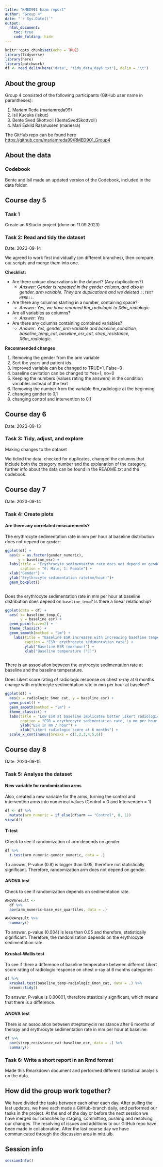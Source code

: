 ```yaml
---
title: "RMED901 Exam report"
author: "Group 4"
date: "`r Sys.Date()`"
output: 
  html_document:
    toc: true
    code_folding: hide
---
```


```r
knitr::opts_chunk$set(echo = TRUE)
library(tidyverse)
library(here)
library(patchwork)
df <- read_delim(here("data", "tidy_data_day6.txt"), delim = "\t")
```



## About the group
Group 4 consisted of the following participants (GitHub user name in parantheses):


1. Mariam Reda (mariamreda99)
2. Isil Kucuka (iskuc)
3. Bente Sved Skottvoll (BenteSvedSkottvoll) 
4. Mari Eskild Rasmussen (mariesra)


The GitHub repo can be found here <https://github.com/mariamreda99/RMED901_Group4>

## About the data


### Codebook
Bente and Isil made an updated version of the Codebook, included in the data folder. 

## Course day 5

### Task 1 
Create an RStudio project (done on 11.09.2023) 
 
### Task 2: Read and tidy the dataset 
Date: 2023-09-14

We agreed to work first individually (on different branches), then compare our scripts and merge them into one. 

**Checklist: **

* Are there unique observations in the dataset? (Any duplications?) 
  + *Answer: Gender is repeated in the gender column, and also in gender_arm variable. They are duplications and we deleted `::TEXT HERE::`.*
* Are there any columns starting in a number, containing space? 
  + *Answer: Yes, we have renamed 6m_radiologic to X6m_radiologic *
* Are all variables as columns? 
  + *Answer: Yes *
* Are there any columns containing combined variables? 
  + *Answer: Yes, gender_arm variable and baseline_condition, baseline_temp_cat, baseline_esr_cat, strep_resistance, X6m_radiologic.*

**Recommended changes**

  1) Removing the gender from the arm variable
  2) Sort the years and patient ids
  3) Improved variable can be changed to TRUE=1, False=0
  4) baseline cavitation can be changed to Yes=1, no=0
  5) Keeping the numbers (values rating the answers) in the condition variables instead of the text
  6) Removing the number from the variable 6m_radiologic at the beginning
  7) changing gender to 0,1 
  8) changing control and intervention to 0,1 

## Course day 6 
Date: 2023-09-13

### Task 3: Tidy, adjust, and explore
Making changes to the dataset 

We tidied the data, checked for duplicates, changed the columns that include both the category number and the explanation of the category, further info about the data can be found in the README.txt and the codebook.


## Course day 7
Date: 2023-09-14

### Task 4: Create plots

#### Are there any correlated measurements?

The erythrocyte sedimentation rate in mm per hour at baseline distribution does not depend on `gender`:

```r
ggplot(df) +
  aes(x = as.factor(gender_numeric),
      y = baseline_esr) +
  labs(title = "Erythrocyte sedimentation rate does not depend on gender", 
       caption = "0: Male, 1: Female") +
  xlab("Gender") +
  ylab("Erythrocyte sedimentation rate(mm/hour)")+
  geom_boxplot()
  
```


Does the erythrocyte sedimentation rate in mm per hour at baseline distribution does depend on `baseline_temp`? Is there a linear relationship?

```r
ggplot(data = df) +
  aes( x= baseline_temp_C,
       y = baseline_esr) +
  geom_point(size=2) +
  theme_classic() +
  geom_smooth(method = "lm") +
    labs(title = "Baseline ESR increases with increasing baseline temperature",
         caption = "ESR: erythrocyte sedimentation rate") +
         ylab("Baseline ESR (mm/hour)") +
         xlab("Baseline temperature (°C)")
    
```


There is an association between the erytrocyte sedimentation rate at baseline and the baseline temperature. 


Does Likert score rating of radiologic response on chest x-ray at 6 months change with erythrocyte sedimentation rate in mm per hour at baseline?

```r
ggplot(df) +
  aes(x = radiologic_6mon_cat, y = baseline_esr) +
  geom_point() +
  geom_smooth(method = "lm") +
  theme_classic() +
  labs(title = "Low ESR at baseline implicates better Likert radiologic score at 6 months",
       caption = "ESR = erythrocyte sedimentation rate, in mm per hour at baseline") +
       ylab("ESR in mm / hour") +
       xlab("Likert radiologic score at 6 months") +
  scale_x_continuous(breaks = c(1,2,3,4,5,6))
```


## Course day 8
Date: 2023-09-15

### Task 5: Analyse the dataset


#### New variable for randomization arms 
Also, created a new variable for the arms, turning the control and intervention arms into numerical values (Control = 0 and Intervention = 1)

```r
df <- df %>% 
  mutate(arm_numeric = if_else(df$arm == "Control", 0, 1))
view(df)
```

#### T-test 
Check to see if randomization of arm depends on gender.
```r
df %>% 
  t.test(arm_numeric~gender_numeric, data = .)
```
To answer, P-value (0.8) is bigger than 0.05, therefore not statistically significant. Therefore, randomization arm does not depend on gender.

#### ANOVA test 
Check to see if randomization depends on sedimentation rate.
```r
ANOVAresult <-
  df %>% 
  aov(arm_numeric~base_esr_quartiles, data = .)

ANOVAresult %>%
  summary()
```
To answer, p-value (0.034) is less than 0.05 and therefore, statistically significant. Therefore, the randomization depends on the erythrocyte sedimentation rate. 

#### Kruskal-Wallis test 
To see if there a difference of baseline temperature between different Likert score rating of radiologic response on chest x-ray at 6 months categories 
```r
df %>% 
  kruskal.test(baseline_temp~radiologic_6mon_cat, data = .) %>%
  broom::tidy()
```
To answer, P-value is 0.00001, therefore stastically significant, which means that there is a difference. 

#### ANOVA test

There is an association between streptomycin resistance after 6 months of therapy and erythrocyte sedimentation rate in mm per hour at baseline:


```r
df %>% 
  aov(strep_resistance_cat~baseline_esr, data = .) %>% 
  summary()

```


### Task 6: Write a short report in an Rmd format
Made this Rmarkdown document and performed different statistical analysis on the data. 

## How did the group work together?
We have divided the tasks between each other each day. After pulling the last updates, we have each made a GitHub-branch daily, and performed our tasks in the project. At the end of the day or before the next session we have merged our branches by staging, committing, pushing and resolving our changes. The resolving of issues and additions to our GitHub repo have been made in collaboration. After the last course day we have communicated through the discussion area in mitt.uib.


## Session info
```r
sessionInfo()
```